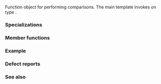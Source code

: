 {{cpp/title|less}}
{{cpp/utility/functional/navbar}}
{{dcl begin}}
{{dcl header|functional}}
{{dcl rev multi
|dcl1=
template&lt; class T &gt;
struct less;
|since2=c++14|dcl2=
template&lt; class T = void &gt;
struct less;
}}
{{dcl end}}

Function object for performing comparisons. The main template invokes {{c|operator&lt;}} on type {{tt|T}}.

===Specializations===
{{dsc begin}}
{{dsc inc|cpp/utility/functional/dsc less_void}}
{{dsc end}}

{{cpp/utility/functional/member types|result=bool|arg1=T|arg2=T}}

===Member functions===
{{dsc begin}}
{{dsc mem fun|operator()|nolink=true|checks whether the first argument is ''less'' than the second}}
{{dsc end}}

{{member|{{small|std::less::}}operator()|2=
{{dcl begin}}
{{dcla|constexpr=c++14|1=
bool operator()( const T&amp; lhs, const T&amp; rhs ) const;
}}
{{dcl end}}

Checks whether {{c|lhs}} is ''less'' than {{c|rhs}}.

===Parameters===
{{par begin}}
{{par|lhs, rhs|values to compare}}
{{par end}}

===Return value===
{{c|lhs &lt; rhs}}.

If {{tt|T}} is a pointer type, the result is consistent with the [[cpp/language/operator comparison#Pointer total order|implementation-defined strict total order over pointers]].

{{cpp/impldef exception}}

===Possible implementation===
{{eq fun|1=
constexpr bool operator()(const T&amp; lhs, const T&amp; rhs) const 
{
    return lhs &lt; rhs; // assumes that the implementation handles pointer total order
}
}}
}}

===Example===
{{example
|code=
#include &lt;functional&gt;

template&lt;typename A, typename B, typename C = std::less&lt;&gt;&gt;
constexpr bool fun(A a, B b, C cmp = C{})
{
    return cmp(a, b);
}

static_assert(fun(1, 2) == true);
static_assert(fun(1.0, 1) == false);
static_assert(fun(1, 2.0) == true);
static_assert(std::less&lt;int&gt;{}(5, 5.6) == false);   // 5 &lt; 5 (warn: implicit conversion)
static_assert(std::less&lt;double&gt;{}(5, 5.6) == true); // 5.0 &lt; 5.6
static_assert(std::less&lt;int&gt;{}(5.6, 5.7) == false); // 5 &lt; 5 (warn: implicit conversion)
static_assert(std::less{}(5, 5.6) == true);         // less&lt;void&gt;: 5.0 &lt; 5.6

int main() {}
}}

===Defect reports===
{{dr list begin}}
{{dr list item|wg=lwg|dr=2562|std=C++98|before=the pointer total order might be inconsistent|after=guaranteed to be consistent}}
{{dr list end}}

===See also===
{{dsc begin}}
{{dsc inc|cpp/utility/functional/dsc equal_to}}
{{dsc inc|cpp/utility/functional/dsc greater}}
{{dsc inc|cpp/utility/functional/ranges/dsc {{SUBPAGENAMEE}}}}
{{dsc end}}

{{langlinks|de|es|fr|it|ja|pt|ru|zh}}